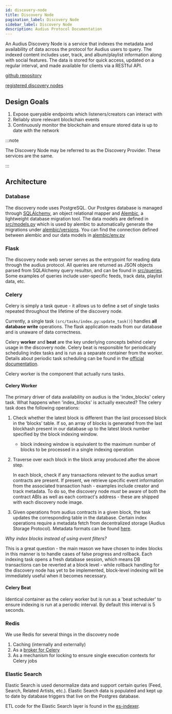 ```yaml
---
id: discovery-node
title: Discovery Node
pagination_label: Discovery Node
sidebar_label: Discovery Node
description: Audius Protocol Documentation
---
```


An Audius Discovery Node is a service that indexes the metadata and availability of data across the
protocol for Audius users to query. The indexed content includes user, track, and album/playlist
information along with social features. The data is stored for quick access, updated on a regular
interval, and made available for clients via a RESTful API.

[github repository](https://github.com/AudiusProject/audius-protocol/tree/main/discovery-provider)

[registered discovery nodes](https://dashboard.audius.org/#/services/discovery-node)

## Design Goals

1. Expose queryable endpoints which listeners/creators can interact with
2. Reliably store relevant blockchain events
3. Continuously monitor the blockchain and ensure stored data is up to date with the network

:::note

The Discovery Node may be referred to as the Discovery Provider. These services are the same.

:::

## Architecture

### Database

The discovery node uses PostgreSQL. Our Postgres database is managed through
[SQLAlchemy](https://www.sqlalchemy.org/), an object relational mapper and
[Alembic](http://alembic.zzzcomputing.com/en/latest/index.html), a lightweight database migration
tool. The data models are defined in
[src/models.py](https://github.com/AudiusProject/audius-protocol/blob/main/packages/discovery-provider/src/models.py)
which is used by alembic to automatically generate the migrations under
[alembic/versions](https://github.com/AudiusProject/audius-protocol/tree/main/packages/discovery-provider/alembic/versions).
You can find the connection defined between alembic and our data models in
[alembic/env.py](https://github.com/AudiusProject/audius-protocol/tree/main/packages/discovery-provider/alembic/env.py)

### Flask

The discovery node web server serves as the entrypoint for reading data through the audius protocol.
All queries are returned as JSON objects parsed from SQLAlchemy query resultsn, and can be found in
[src/queries](https://github.com/AudiusProject/audius-protocol/tree/main/packages/discovery-provider/src/queries).
Some examples of queries include user-specific feeds, track data, playlist data, etc.

### Celery

Celery is simply a task queue - it allows us to define a set of single tasks repeated throughout the
lifetime of the discovery node.

Currently, a single task `(src/tasks/index.py:update_task()`) handles **all database write**
operations. The flask application reads from our database and is unaware of data correctness.

Celery **worker** and **beat** are the key underlying concepts behind celery usage in the discovery
node. Celery beat is responsible for periodically scheduling index tasks and is run as a separate
container from the worker. Details about periodic task scheduling can be found in the
[official documentation](http://docs.celeryproject.org/en/latest/userguide/periodic-tasks.html).

Celery worker is the component that actually runs tasks.

#### Celery Worker

The primary driver of data availability on audius is the 'index_blocks' celery task. What happens
when 'index_blocks' is actually executed? The celery task does the following operations:

1. Check whether the latest block is different than the last processed block in the ‘blocks’ table.
   If so, an array of blocks is generated from the last blockhash present in our database up to the
   latest block number specified by the block indexing window.
   - block indexing window is equivalent to the maximum number of blocks to be processed in a single
     indexing operation
2. Traverse over each block in the block array produced after the above step.

   In each block, check if any transactions relevant to the audius smart contracts are present. If
   present, we retrieve specific event information from the associated transaction hash - examples
   include creator and track metadata. To do so, the discovery node _must_ be aware of both the
   contract ABIs as well as each contract's address - these are shipped with each discovery node
   image.

3. Given operations from audius contracts in a given block, the task updates the corresponding table
   in the database. Certain index operations require a metadata fetch from decentralized storage
   (Audius Storage Protocol). Metadata formats can be found
   [here](https://github.com/AudiusProject/audius-protocol/blob/main/packages/discovery-provider/src/tasks/metadata.py).

_Why index blocks instead of using event filters?_

This is a great question - the main reason we have chosen to index blocks in this manner is to
handle cases of false progress and rollback. Each indexing task opens a fresh database session,
which means DB transactions can be reverted at a block level - while rollback handling for the
discovery node has yet to be implemented, block-level indexing will be immediately useful when it
becomes necessary.

#### Celery Beat

Identical container as the celery worker but is run as a 'beat scheduler' to ensure indexing is run
at a periodic interval. By default this interval is 5 seconds.

### Redis

We use Redis for several things in the discovery node

1. Caching (internally and externally)
2. As a
   [broker for Celery](http://docs.celeryproject.org/en/latest/getting-started/brokers/redis.html)
3. As a mechanism for locking to ensure single execution contexts for Celery jobs

### Elastic Search

Elastic Search is used denormalize data and support certain quries (Feed, Search, Related Artists,
etc.). Elastic Search data is populated and kept up to date by database triggers that live on the
Postgres database.

ETL code for the Elastic Search layer is found in the
[es-indexer](https://github.com/AudiusProject/audius-protocol/tree/main/packages/discovery-provider/es-indexer).
